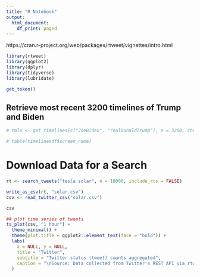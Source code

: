 ```yaml
---
title: "R Notebook"
output:
  html_document:
    df_print: paged
---
```


https://cran.r-project.org/web/packages/rtweet/vignettes/intro.html

```r
library(rtweet)
library(ggplot2)
library(dplyr)
library(tidyverse)
library(lubridate)
```

```r
get_token()
```

## Retrieve most recent 3200 timelines of Trump and Biden

```r
# tmls <- get_timelines(c("JoeBiden", "realDonaldTrump"), n = 3200, check = FALSE)
```


```r
# table(timelinesdf$screen_name)
```

# Download Data for a Search

```r
rt <- search_tweets("tesla solar", n = 18000, include_rts = FALSE)
```

```r
write_as_csv(rt, "solar.csv")
csv <- read_twitter_csv("solar.csv")
```


```r
csv
```

```r
## plot time series of tweets
ts_plot(csv, "1 hour") +
  theme_minimal() +
  theme(plot.title = ggplot2::element_text(face = "bold")) +
  labs(
    x = NULL, y = NULL,
    title = "Twitter",
    subtitle = "Twitter status (tweet) counts aggregated",
    caption = "\nSource: Data collected from Twitter's REST API via rtweet"
  )
```


